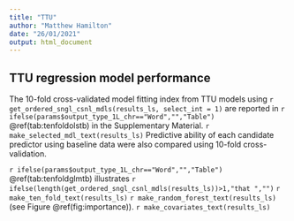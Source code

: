 ```yaml
---
title: "TTU"
author: "Matthew Hamilton"
date: "26/01/2021"
output: html_document
---
```


## TTU regression model performance 
<!-- Table start -->The 10-fold cross-validated model fitting index from TTU models using `r get_ordered_sngl_csnl_mdls(results_ls, select_int = 1)` are reported in `r ifelse(params$output_type_1L_chr=="Word","","Table")` \@ref(tab:tenfoldolstb) in the Supplementary Material<!-- Table end -->. `r make_selected_mdl_text(results_ls)` Predictive ability of each candidate predictor using baseline data were also compared using 10-fold cross-validation.  

<!-- Table start -->`r ifelse(params$output_type_1L_chr=="Word","","Table")` \@ref(tab:tenfoldglmtb) illustrates `r ifelse(length(get_ordered_sngl_csnl_mdls(results_ls))>1,"that ","")`<!-- Table end --> `r make_ten_fold_text(results_ls)` `r make_random_forest_text(results_ls)` <!-- Figure start -->(see Figure \@ref(fig:importance))<!-- Figure end-->. `r make_covariates_text(results_ls)`    

